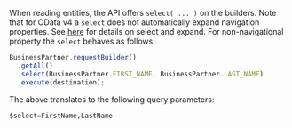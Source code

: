When reading entities, the API offers `select( ... )` on the builders.
Note that for OData v4 a `select` does not automatically expand navigation properties.
See [here](#expand-and-select) for details on select and expand.
For non-navigational property the `select` behaves as follows:

```ts
BusinessPartner.requestBuilder()
  .getAll()
  .select(BusinessPartner.FIRST_NAME, BusinessPartner.LAST_NAME)
  .execute(destination);
```

The above translates to the following query parameters:

```sql
$select=FirstName,LastName
```
